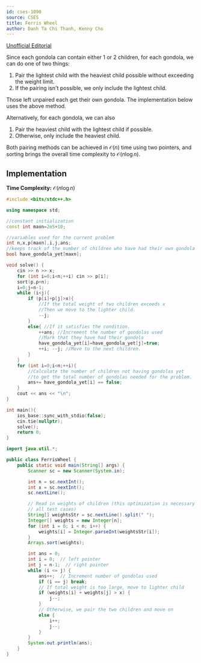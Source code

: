 ```yaml
---
id: cses-1090
source: CSES
title: Ferris Wheel
author: Danh Ta Chi Thanh, Kenny Cho
---
```


[Unofficial Editorial](https://codeforces.com/blog/entry/83295)

Since each gondola can contain either 1 or 2 children, for each gondola, we can
do one of two things:

1. Pair the lightest child with the heaviest child possible without exceeding
   the weight limit.
2. If the pairing isn't possible, we only include the lightest child.

Those left unpaired each get their own gondola. The implementation below uses
the above method.

Alternatively, for each gondola, we can also

1. Pair the heaviest child with the lightest child if possible.
2. Otherwise, only include the heaviest child.

Both pairing methods can be achieved in $\mathcal{O}(n)$ time using two
pointers, and sorting brings the overall time complexity to 
$\mathcal{O}(n\log n)$.

## Implementation

**Time Complexity:** $\mathcal{O}(n\log n)$

<LanguageSection>

<CPPSection>

```cpp
#include <bits/stdc++.h>

using namespace std;

//constant initialization
const int maxn=2e5+10;

//variables used for the current problem
int n,x,p[maxn],i,j,ans;
//keeps track of the number of children who have had their own gondola
bool have_gondola_yet[maxn];

void solve() {
	cin >> n >> x;
	for (int i=0;i<n;++i) cin >> p[i];
	sort(p,p+n);
	i=0;j=n-1;
	while (i<j){
		if (p[i]+p[j]>x){
			//If the total weight of two children exceeds x
			//Then we move to the lighter child.
			--j;
		}
		else{ //If it satisfies the condition.
			++ans; //Increment the number of gondolas used
			//Mark that they have had their gondola
			have_gondola_yet[i]=have_gondola_yet[j]=true;
			++i; --j; //Move to the next children.
		}
	}
	for (int i=0;i<n;++i){
		//Calculate the number of children not having gondolas yet
		//to get the total number of gondolas needed for the problem.
		ans+= have_gondola_yet[i] == false;
	}
	cout << ans << "\n";
}

int main(){
	ios_base::sync_with_stdio(false);
	cin.tie(nullptr);
	solve();
	return 0;
}
```

</CPPSection>

<JavaSection>

```java
import java.util.*;

public class FerrisWheel {
	public static void main(String[] args) {
		Scanner sc = new Scanner(System.in);

		int n = sc.nextInt();
		int x = sc.nextInt();
		sc.nextLine();

		// Read in weights of children (this optimization is necessary to pass 
		// all test cases)
		String[] weightsStr = sc.nextLine().split(" ");
		Integer[] weights = new Integer[n];
		for (int i = 0; i < n; i++) {
			weights[i] = Integer.parseInt(weightsStr[i]);
		}
		Arrays.sort(weights);

		int ans = 0;
		int i = 0;  // left pointer
		int j = n-1;  // right pointer
		while (i <= j) {
			ans++;  // Increment number of gondolas used
			if (i == j) break;
			// If total weight is too large, move to lighter child
			if (weights[i] + weights[j] > x) {
				j--;
			}
			// Otherwise, we pair the two children and move on
			else {
				i++;
				j--;
			}
		}
		System.out.println(ans);
	}
}
```

</JavaSection>

</LanguageSection>
